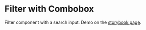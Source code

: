 # Filter with Combobox

Filter component with a search input. Demo on the [storybook page](https://shoreline.storybook.vtex.com/?path=/story/components-filter--with-combobox).
